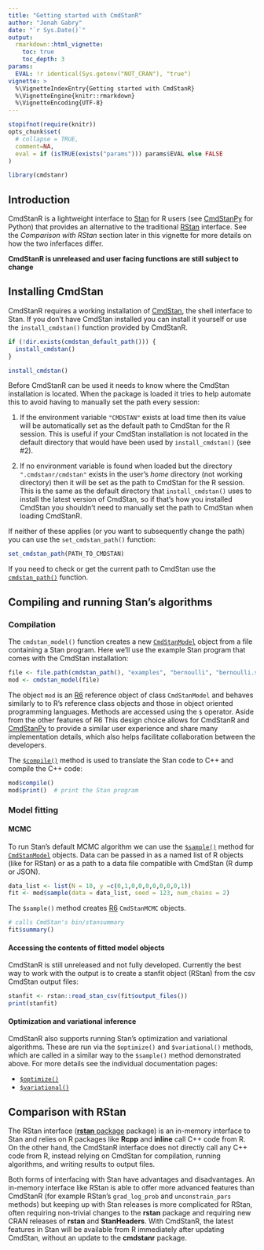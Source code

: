 ```yaml
---
title: "Getting started with CmdStanR"
author: "Jonah Gabry"
date: "`r Sys.Date()`"
output: 
  rmarkdown::html_vignette:
    toc: true
    toc_depth: 3
params:
  EVAL: !r identical(Sys.getenv("NOT_CRAN"), "true")
vignette: >
  %\VignetteIndexEntry{Getting started with CmdStanR}
  %\VignetteEngine{knitr::rmarkdown}
  %\VignetteEncoding{UTF-8}
---
```


```r
stopifnot(require(knitr))
opts_chunk$set(
  # collapse = TRUE,
  comment=NA,
  eval = if (isTRUE(exists("params"))) params$EVAL else FALSE
)
```


```r
library(cmdstanr)
```


## Introduction

CmdStanR is a lightweight interface to [Stan](https://mc-stan.org) for R users
(see [CmdStanPy](https://github.com/stan-dev/cmdstanpy) for Python) that
provides an alternative to the traditional [RStan](https://mc-stan.org/rstan)
interface. See the *Comparison with RStan* section later in this vignette
for more details on how the two inferfaces differ.

**CmdStanR is unreleased and user facing functions are still subject to change**

## Installing CmdStan

CmdStanR requires a working installation of
[CmdStan](https://mc-stan.org/users/interfaces/cmdstan), the shell interface to
Stan. If you don't have CmdStan installed you can install it yourself or use the
`install_cmdstan()` function provided by CmdStanR.

```r
if (!dir.exists(cmdstan_default_path())) {
  install_cmdstan()
}
```
```r
install_cmdstan()
```

Before CmdStanR can be used it needs to know where the CmdStan installation is
located. When the package is loaded it tries to help automate this to avoid
having to manually set the path every session:

1. If the environment variable `"CMDSTAN"` exists at load time then its value will be automatically set as the default path to CmdStan for the R session. This is useful
if your CmdStan installation is not located in the default directory that would
have been used by `install_cmdstan()` (see #2).

2. If no environment variable is found when loaded but the directory `".cmdstanr/cmdstan"` exists in the user's *home* directory (not working directory) then it will be set as the path to CmdStan for the R session. This is the same as the default directory that `install_cmdstan()` uses to install the latest version of CmdStan, so if that's how you installed CmdStan you shouldn't need to manually 
set the path to CmdStan when loading CmdStanR.

If neither of these applies (or you want to subsequently change the path) you
can use the `set_cmdstan_path()` function:

```r
set_cmdstan_path(PATH_TO_CMDSTAN)
```

If you need to check or get the current path to CmdStan use the 
[`cmdstan_path()`](https://mc-stan.org/cmdstanr/reference/cmdstan_path.html)
function.

## Compiling and running Stan's algorithms

### Compilation 

The `cmdstan_model()` function creates a new
[`CmdStanModel`](https://mc-stan.org/cmdstanr/reference/CmdStanModel.html)
object from a file containing a Stan program. Here we'll use the example Stan
program that comes with the CmdStan installation:

```r
file <- file.path(cmdstan_path(), "examples", "bernoulli", "bernoulli.stan")
mod <- cmdstan_model(file)
```

The object `mod` is an [R6](https://r6.r-lib.org/) reference object of class
`CmdStanModel` and behaves similarly to
to R's reference class objects and those in object oriented
programming languages. Methods are accessed using the `$` operator. 
Aside from the other features of R6 This design choice allows for CmdStanR and
[CmdStanPy](https://github.com/stan-dev/cmdstanpy) to provide a similar user 
experience and share many implementation details, which also helps facilitate collaboration between the developers.

The
[`$compile()`](https://mc-stan.org/cmdstanr/reference/model-method-compile.html)
method is used to translate the Stan code to C++ and compile the C++ code:

```r
mod$compile()
mod$print()  # print the Stan program
```


### Model fitting

#### MCMC

To run Stan's default MCMC algorithm we can use the
[`$sample()`](https://mc-stan.org/cmdstanr/reference/model-method-sample.html)
method for
[`CmdStanModel`](https://mc-stan.org/cmdstanr/reference/CmdStanModel.html)
objects. Data can be passed in as a named list of R objects (like for RStan) or
as a path to a data file compatible with CmdStan (R dump or JSON).

```r
data_list <- list(N = 10, y =c(0,1,0,0,0,0,0,0,0,1))
fit <- mod$sample(data = data_list, seed = 123, num_chains = 2)
```

The `$sample()` method creates [R6](https://r6.r-lib.org/) `CmdStanMCMC`
objects.


```r
# calls CmdStan's bin/stansummary
fit$summary()
```

#### Accessing the contents of fitted model objects

CmdStanR is still unreleased and not fully developed. Currently the best way
to work with the output is to create a stanfit object (RStan) from the 
csv CmdStan output files:

```r
stanfit <- rstan::read_stan_csv(fit$output_files())
print(stanfit)
```

#### Optimization and variational inference

CmdStanR also supports running Stan's optimization and variational algorithms.
These are run via the `$optimize()` and `$variational()` methods, which are
called in a similar way to the `$sample()` method demonstrated above. 
For more details see the individual documentation pages:

* [`$optimize()`](https://mc-stan.org/cmdstanr/reference/model-method-optimize.html)
* [`$variational()`](https://mc-stan.org/cmdstanr/reference/model-method-variational.html)


## Comparison with RStan

The RStan interface ([**rstan** package](https://mc-stan.org/rstan) package) is
an in-memory interface to Stan and relies on R packages like **Rcpp** and
**inline** call C++ code from R. On the other hand, the CmdStanR interface does
not directly call any C++ code from R, instead relying on CmdStan for
compilation, running algorithms, and writing results to output files.

Both forms of interfacing with Stan have advantages and disadvantages. An
in-memory interface like RStan is able to offer more advanced features than
CmdStanR (for example RStan's `grad_log_prob` and `unconstrain_pars` methods)
but keeping up with Stan releases is more complicated for RStan, often requiring
non-trivial changes to the **rstan** package and requiring new CRAN releases of
**rstan** and **StanHeaders**. With CmdStanR, the latest features in Stan will
be available from R immediately after updating CmdStan, without an update to
the **cmdstanr** package.

